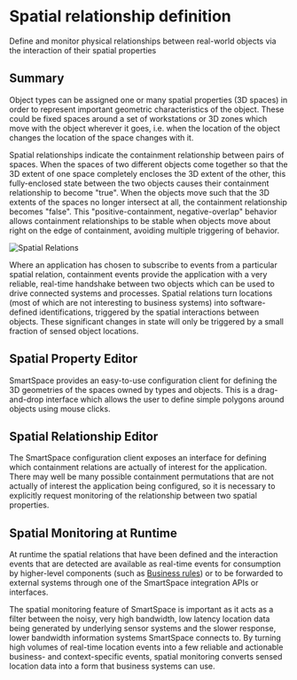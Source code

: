 # Spatial relationship definition

Define and monitor physical relationships between real-world objects via the
interaction of their spatial properties

## Summary

Object types can be assigned one or many spatial properties (3D spaces) in
order to represent important geometric characteristics of the object. These
could be fixed spaces around a set of workstations or 3D zones which move with
the object wherever it goes, i.e. when the location of the object changes the
location of the space changes with it.

Spatial relationships indicate the containment relationship between pairs of
spaces. When the spaces of two different objects come together so that the 3D
extent of one space completely encloses the 3D extent of the other, this
fully-enclosed state between the two objects causes their containment
relationship to become "true". When the objects move such that the 3D extents
of the spaces no longer intersect at all, the containment relationship becomes
"false". This "positive-containment, negative-overlap" behavior allows
containment relationships to be stable when objects move about right on the
edge of containment, avoiding multiple triggering of behavior.

![Spatial Relations](/images/SpatialRelationsMontage.png)

Where an application has chosen to subscribe to events from a particular
spatial relation, containment events provide the application with a very
reliable, real-time handshake between two objects which can be used to drive
connected systems and processes. Spatial relations turn locations (most of
which are not interesting to business systems) into software-defined
identifications, triggered by the spatial interactions between objects. These
significant changes in state will only be triggered by a small fraction of
sensed object locations.

## Spatial Property Editor

SmartSpace provides an easy-to-use configuration client for defining the 3D
geometries of the spaces owned by types and objects. This is a drag-and-drop
interface which allows the user to define simple polygons around objects using
mouse clicks.

## Spatial Relationship Editor

The SmartSpace configuration client exposes an interface for defining which
containment relations are actually of interest for the application. There may
well be many possible containment permutations that are not actually of
interest the application being configured, so it is necessary to explicitly
request monitoring of the relationship between two spatial properties.

## Spatial Monitoring at Runtime

At runtime the spatial relations that have been defined and the interaction
events that are detected are available as real-time events for consumption by
higher-level components (such as [Business
rules](../../TopLevelComponents/business-rules.htm)) or to be forwarded to
external systems through one of the SmartSpace integration APIs or interfaces.

The spatial monitoring feature of SmartSpace is important as it acts as a
filter between the noisy, very high bandwidth, low latency location data being
generated by underlying sensor systems and the slower response, lower
bandwidth information systems SmartSpace connects to. By turning high volumes
of real-time location events into a few reliable and actionable business- and
context-specific events, spatial monitoring converts sensed location data into
a form that business systems can use.